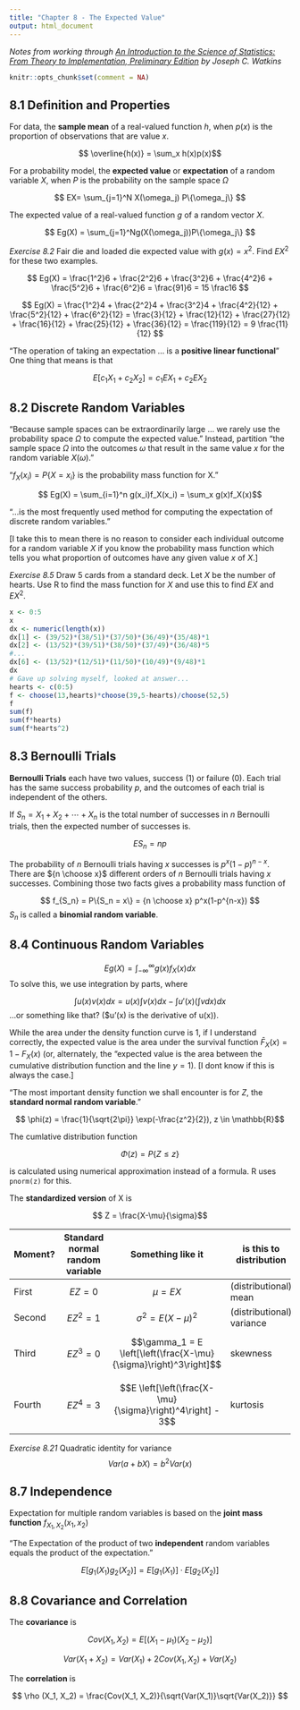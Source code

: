 ---
title: "Chapter 8 - The Expected Value"
output: html_document
---

*Notes from working through [An Introduction to the Science of Statistics: From Theory to Implementation, Preliminary Edition](https://www.math.arizona.edu/~jwatkins/statbook.pdf) by Joseph C. Watkins*

```{r setup, include=FALSE}
knitr::opts_chunk$set(comment = NA)
```

## 8.1 Definition and Properties

For data, the **sample mean** of a real-valued function $h$, when $p(x)$ is the proportion of observations that are value $x$.

$$ \overline{h(x)} = \sum_x h(x)p(x)$$

For a probability model, the **expected value** or **expectation** of a random variable $X$, when $P$ is the probability on the sample space $\Omega$

$$ EX= \sum_{j=1}^N X(\omega_j) P\{\omega_j\} $$

The expected value of a real-valued function $g$ of a random vector $X$.

$$ Eg(X) = \sum_{j=1}^Ng(X(\omega_j))P\{\omega_j\} $$

*Exercise 8.2* Fair die and loaded die expected value with $g(x)=x^2$.  Find $EX^2$ for these two examples.

$$ Eg(X) = \frac{1^2}6 + \frac{2^2}6 + \frac{3^2}6 + 
           \frac{4^2}6 + \frac{5^2}6 + \frac{6^2}6 = 
           \frac{91}6 = 15 \frac16 $$

$$ Eg(X) = \frac{1^2}4 + \frac{2^2}4 + \frac{3^2}4 + 
           \frac{4^2}{12} + \frac{5^2}{12} + \frac{6^2}{12} = 
           \frac{3}{12} + \frac{12}{12} + \frac{27}{12} + 
           \frac{16}{12} + \frac{25}{12} + \frac{36}{12} =            
           \frac{119}{12} = 9 \frac{11}{12} $$

"The operation of taking an expectation ... is a **positive linear functional**"  One thing that means is that

$$ E[c_1X_1 + c_2X_2] = c_1EX_1 + c_2EX_2 $$

## 8.2 Discrete Random Variables

"Because sample spaces can be extraordinarily large ... we rarely use the probability space $\Omega$ to compute the expected value."  Instead, partition "the sample space $\Omega$ into the outcomes $\omega$ that result in the same value $x$ for the random variable $X(\omega)$."

"$f_X(x_i) = P\{X=x_i\}$ is the probability mass function for X."

$$ Eg(X) = \sum_{i=1}^n g(x_i)f_X(x_i) = \sum_x g(x)f_X(x)$$

"...is the most frequently used method for computing the expectation of discrete random variables."

[I take this to mean there is no reason to consider each individual outcome for a random variable $X$ if you know the probability mass function which tells you what proportion of outcomes have any given value $x$ of $X$.]

*Exercise 8.5* Draw 5 cards from a standard deck.  Let $X$ be the number of hearts.  Use R to find the mass function for $X$ and use this to find $EX$ and $EX^2$.

```{r}
x <- 0:5
x
dx <- numeric(length(x))
dx[1] <- (39/52)*(38/51)*(37/50)*(36/49)*(35/48)*1
dx[2] <- (13/52)*(39/51)*(38/50)*(37/49)*(36/48)*5
#...
dx[6] <- (13/52)*(12/51)*(11/50)*(10/49)*(9/48)*1
dx
# Gave up solving myself, looked at answer...
hearts <- c(0:5)
f <- choose(13,hearts)*choose(39,5-hearts)/choose(52,5)
f
sum(f)
sum(f*hearts)
sum(f*hearts^2)
```

## 8.3 Bernoulli Trials

**Bernoulli Trials** each have two values, success (1) or failure (0).  Each trial has the same success probability $p$, and the outcomes of each trial is independent of the others.

If $S_n = X_1 + X_2 + \cdots + X_n$ is the total number of successes in $n$ Bernoulli trials, then the expected number of successes is.

$$ ES_n = np $$

The probability of $n$ Bernoulli trials having $x$ successes is $p^x(1-p)^{n-x}$.  There are ${n \choose x}$ different orders of $n$ Bernoulli trials having $x$ successes.  Combining those two facts gives a probability mass function of

$$ f_{S_n} = P\{S_n = x\} = {n \choose x} p^x(1-p^{n-x}) $$
$S_n$ is called a **binomial random variable**.

## 8.4 Continuous Random Variables

$$ Eg(X) = \int_{-\infty}^\infty g(x)f_X(x)dx $$
To solve this, we use integration by parts, where

$$ \int u(x) v(x) dx = u(x) \int v(x) dx - \int u'(x) (\int v dx) dx$$
...or something like that?  ($u'(x) is the derivative of u(x)).

While the area under the density function curve is 1, if I understand correctly, the expected value is the area under the survival function $\bar F_X (x) = 1 - F_X(x)$ (or, alternately, the "expected value is the area between the cumulative distribution function and the line $y=1$).  [I dont know if this is always the case.]

"The most important density function we shall encounter is for $Z$, the **standard normal random variable**."

$$ \phi(z) = \frac{1}{\sqrt{2\pi}} \exp(-\frac{z^2}{2}), z \in \mathbb{R}$$

The cumlative distribution function 

$$ \Phi(z) = P\{Z\leq z\}$$

is calculated using numerical approximation instead of a formula.  R uses `pnorm(z)` for this.

The **standardized version** of X is

$$ Z = \frac{X-\mu}{\sigma}$$

| Moment? | Standard normal random variable | Something like it | is this to distribution |
| --- | --- | --- | --- |
| First | $$EZ=0$$ | $$\mu = EX$$ | (distributional) mean |
| Second | $$EZ^2=1$$ | $$\sigma^2 = E(X - \mu)^2$$| (distributional) variance |
| Third | $$EZ^3=0$$ | $$\gamma_1 = E \left[\left(\frac{X-\mu}{\sigma}\right)^3\right]$$| skewness |
| Fourth | $$EZ^4=3$$ | $$E \left[\left(\frac{X-\mu}{\sigma}\right)^4\right] - 3$$| kurtosis |

*Exercise 8.21* Quadratic identity for variance
$$ Var(a+bX) = b^2Var(x) $$

## 8.7 Independence

Expectation for multiple random variables is based on the **joint mass function** $f_{X_1,X_2}(x_1,x_2)$

"The Expectation of the product of two **independent** random variables equals the product of the expectation."

$$ E[g_1(X_1)g_2(X_2)] = E[g_1(X_1)]\cdot E[g_2(X_2)] $$

## 8.8 Covariance and Correlation

The **covariance** is 

$$ Cov(X_1, X_2) = E[(X_1 - \mu_1)(X_2 - \mu_2)] $$

$$ Var(X_1 + X_2) = Var(X_1) + 2 Cov(X_1, X_2) + Var(X_2)$$

The **correlation** is

$$ \rho (X_1, X_2) = \frac{Cov(X_1, X_2)}{\sqrt{Var(X_1)}\sqrt{Var(X_2)}} $$

